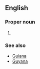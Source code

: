 ==English==
===Proper noun===
{{en-proper noun}}
# {{misspelling of|French Guiana}}

===See also===
* [[Guiana]]
* [[Guyana]]